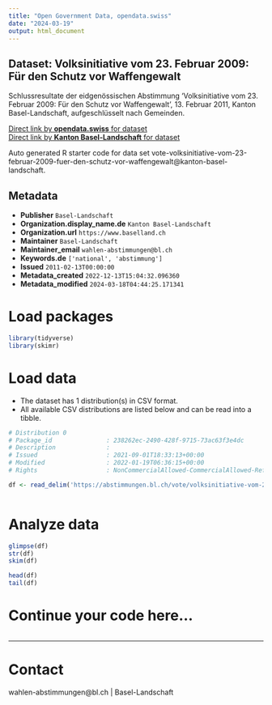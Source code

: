 ```yaml
---
title: "Open Government Data, opendata.swiss"
date: "2024-03-19"
output: html_document
---
```


## Dataset: Volksinitiative vom 23. Februar 2009: Für den Schutz vor Waffengewalt

Schlussresultate der eidgenössischen Abstimmung 'Volksinitiative vom 23. Februar 2009: Für den Schutz vor Waffengewalt', 13. Februar 2011, Kanton Basel-Landschaft, aufgeschlüsselt nach Gemeinden.

[Direct link by **opendata.swiss** for dataset](https://opendata.swiss/de/dataset/volksinitiative-vom-23-februar-2009-fur-den-schutz-vor-waffengewalt1)<br>
[Direct link by **Kanton Basel-Landschaft** for dataset](https://abstimmungen.bl.ch/vote/volksinitiative-vom-23-februar-2009-fuer-den-schutz-vor-waffengewalt/data)

Auto generated R starter code for data set vote-volksinitiative-vom-23-februar-2009-fuer-den-schutz-vor-waffengewalt@kanton-basel-landschaft.

## Metadata

- **Publisher** `Basel-Landschaft`
- **Organization.display_name.de** `Kanton Basel-Landschaft`
- **Organization.url** `https://www.baselland.ch`
- **Maintainer** `Basel-Landschaft`
- **Maintainer_email** `wahlen-abstimmungen@bl.ch`
- **Keywords.de** `['national', 'abstimmung']`
- **Issued** `2011-02-13T00:00:00`
- **Metadata_created** `2022-12-13T15:04:32.096360`
- **Metadata_modified** `2024-03-18T04:44:25.171341`


# Load packages

```r

library(tidyverse)
library(skimr)

```

# Load data

-   The dataset has 1 distribution(s) in CSV format.
-   All available CSV distributions are listed below and can be read into a tibble.

```r

# Distribution 0
# Package_id               : 238262ec-2490-428f-9715-73ac63f3e4dc
# Description              : 
# Issued                   : 2021-09-01T18:33:13+00:00
# Modified                 : 2022-01-19T06:36:15+00:00
# Rights                   : NonCommercialAllowed-CommercialAllowed-ReferenceRequired

df <- read_delim('https://abstimmungen.bl.ch/vote/volksinitiative-vom-23-februar-2009-fuer-den-schutz-vor-waffengewalt/data-csv')



```

# Analyze data

```r

glimpse(df)
str(df)
skim(df)

head(df)
tail(df)

```

# Continue your code here...

```r

```

------------------------------------------------------------------------

# Contact

wahlen-abstimmungen@bl.ch | Basel-Landschaft
